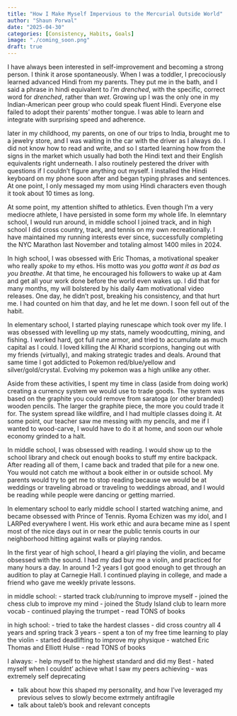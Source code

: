 ```yaml
---
title: "How I Make Myself Impervious to the Mercurial Outside World"
author: "Shaun Porwal"
date: "2025-04-30"
categories: [Consistency, Habits, Goals]
image: "./coming_soon.png"
draft: true
---
```



I have always been interested in self-improvement and becoming a strong person. I think it arose spontaneously. When I was a toddler, I precociously learned advanced Hindi from my parents. They put me in the bath, and I said a phrase in hindi equivalent to *I'm drenched*, with the specific, correct word for *drenched*, rather than *wet*. Growing up I was the only one in my Indian-American peer group who could speak fluent Hindi. Everyone else failed to adopt their parents' mother tongue. I was able to learn and integrate with surprising speed and adherence.

later in my childhood, my parents, on one of our trips to India, brought me to a jewelry store, and I was waiting in the car with the driver as I always do. I did not know how to read and write, and so I started learning how from the signs in the market which usually had both the Hindi text and their English equivalents right underneath. I also routinely pestered the driver with questions if I couldn't figure anything out myself. I installed the Hindi keyboard on my phone soon after and began typing phrases and sentences. At one point, I only messaged my mom using Hindi characters even though it took about 10 times as long.

At some point, my attention shifted to athletics. Even though I'm a very mediocre athlete, I have persisted in some form my whole life. In elemntary school, I would run around, in middle school I joined track, and in high school I did cross country, track, and tennis on my own recreationally. I have maintained my running interests ever since, successfully completing the NYC Marathon last November and totaling almost 1400 miles in 2024.

In high school, I was obsessed with Eric Thomas, a motivational speaker who really *spoke* to my ethos. His motto was *you gotta want it as bad as you breathe*. At that time, he encouraged his followers to wake up at 4am and get all your work done before the world even wakes up. I did that for many months, my will bolstered by his daily 4am motivational video releases. One day, he didn't post, breaking his consistency, and that hurt me. I had counted on him that day, and he let me down. I soon fell out of the habit.

In elementary school, I started playing runescape which took over my life. I was obsessed with levelling up my stats, namely woodcutting, mining, and fishing. I worked hard, got full rune armor, and tried to accumulate as much capital as I could. I loved killing the Al Kharid scorpions, hanging out with my friends (virtually), and making strategic trades and deals. Around that same time I got addicted to Pokemon red/blue/yellow and silver/gold/crystal. Evolving my pokemon was a high unlike any other.

Aside from these activities, I spent my time in class (aside from doing work) creating a currency system we would use to trade goods. The system was based on the graphite you could remove from saratoga (or other branded) wooden pencils. The larger the graphite piece, the more you could trade it for. The system spread like wildfire, and I had multiple classes doing it. At some point, our teacher saw me messing with my pencils, and me if I wanted to wood-carve, I would have to do it at home, and soon our whole economy grinded to a halt.

In middle school, I was obsessed with reading. I would show up to the school library and check out enough books to stuff my entire backpack. After reading all of them, I came back and traded that pile for a new one. You would not catch me without a book either in or outside school. My parents would try to get me to stop reading because we would be at weddings or traveling abroad or traveling to weddings abroad, and I would be reading while people were dancing or getting married.

In elementary school to early middle school I started watching anime, and became obsessed with Prince of Tennis. Ryoma Echizen was my idol, and I LARPed everywhere I went. His work ethic and aura became mine as I spent most of the nice days out in or near the public tennis courts in our neighborhood hitting against walls or playing randos.

In the first year of high school, I heard a girl playing the violin, and became obsessed with the sound. I had my dad buy me a violin, and practiced for many hours a day. In around 1-2 years I got good enough to get through an audition to play at Carnegie Hall. I continued playing in college, and made a friend who gave me weekly private lessons.

in middle school:
- started track club/running to improve myself
- joined the chess club to improve my mind
- joined the Study Island club to learn more vocab
- continued playing the trumpet
- read TONS of books

in high school:
- tried to take the hardest classes
- did cross country all 4 years and spring track 3 years
- spent a ton of my free time learning to play the violin
- started deadlifting to improve my physique
- watched Eric Thomas and Elliott Hulse
- read TONS of books


I always:
- help myself to the highest standard and did my Best
- hated myself when I couldnt' achieve what I saw my peers achieving
- was extremely self deprecating

- talk about how this shaped my personality, and how I've leveraged my previous selves to slowly become extrmely antifragile
- talk about taleb's book and relevant concepts
